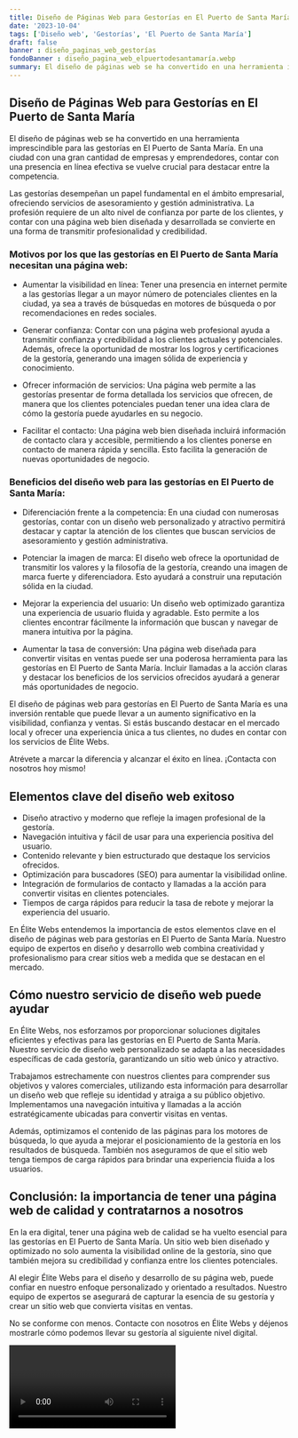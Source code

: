 ```yaml
---
title: Diseño de Páginas Web para Gestorías en El Puerto de Santa María
date: '2023-10-04'
tags: ['Diseño web', 'Gestorías', 'El Puerto de Santa María']
draft: false
banner : diseño_paginas_web_gestorías
fondoBanner : diseño_pagina_web_elpuertodesantamaría.webp
summary: El diseño de páginas web se ha convertido en una herramienta imprescindible para las gestorías en El Puerto de Santa María. En una ciudad con una gran cantidad de empresas y emprendedores, contar con una presencia en línea efectiva se vuelve crucial para destacar entre la competencia. 
---
```


## Diseño de Páginas Web para Gestorías en El Puerto de Santa María

El diseño de páginas web se ha convertido en una herramienta imprescindible para las gestorías en El Puerto de Santa María. En una ciudad con una gran cantidad de empresas y emprendedores, contar con una presencia en línea efectiva se vuelve crucial para destacar entre la competencia. 

Las gestorías desempeñan un papel fundamental en el ámbito empresarial, ofreciendo servicios de asesoramiento y gestión administrativa. La profesión requiere de un alto nivel de confianza por parte de los clientes, y contar con una página web bien diseñada y desarrollada se convierte en una forma de transmitir profesionalidad y credibilidad.

### Motivos por los que las gestorías en El Puerto de Santa María necesitan una página web:

- Aumentar la visibilidad en línea: Tener una presencia en internet permite a las gestorías llegar a un mayor número de potenciales clientes en la ciudad, ya sea a través de búsquedas en motores de búsqueda o por recomendaciones en redes sociales.

- Generar confianza: Contar con una página web profesional ayuda a transmitir confianza y credibilidad a los clientes actuales y potenciales. Además, ofrece la oportunidad de mostrar los logros y certificaciones de la gestoría, generando una imagen sólida de experiencia y conocimiento.

- Ofrecer información de servicios: Una página web permite a las gestorías presentar de forma detallada los servicios que ofrecen, de manera que los clientes potenciales puedan tener una idea clara de cómo la gestoría puede ayudarles en su negocio.

- Facilitar el contacto: Una página web bien diseñada incluirá información de contacto clara y accesible, permitiendo a los clientes ponerse en contacto de manera rápida y sencilla. Esto facilita la generación de nuevas oportunidades de negocio.

### Beneficios del diseño web para las gestorías en El Puerto de Santa María:

- Diferenciación frente a la competencia: En una ciudad con numerosas gestorías, contar con un diseño web personalizado y atractivo permitirá destacar y captar la atención de los clientes que buscan servicios de asesoramiento y gestión administrativa.

- Potenciar la imagen de marca: El diseño web ofrece la oportunidad de transmitir los valores y la filosofía de la gestoría, creando una imagen de marca fuerte y diferenciadora. Esto ayudará a construir una reputación sólida en la ciudad.

- Mejorar la experiencia del usuario: Un diseño web optimizado garantiza una experiencia de usuario fluida y agradable. Esto permite a los clientes encontrar fácilmente la información que buscan y navegar de manera intuitiva por la página.

- Aumentar la tasa de conversión: Una página web diseñada para convertir visitas en ventas puede ser una poderosa herramienta para las gestorías en El Puerto de Santa María. Incluir llamadas a la acción claras y destacar los beneficios de los servicios ofrecidos ayudará a generar más oportunidades de negocio.

El diseño de páginas web para gestorías en El Puerto de Santa María es una inversión rentable que puede llevar a un aumento significativo en la visibilidad, confianza y ventas. Si estás buscando destacar en el mercado local y ofrecer una experiencia única a tus clientes, no dudes en contar con los servicios de Élite Webs.

Atrévete a marcar la diferencia y alcanzar el éxito en línea. ¡Contacta con nosotros hoy mismo!

<GifSeo />

<Cta />

## Elementos clave del diseño web exitoso

- Diseño atractivo y moderno que refleje la imagen profesional de la gestoría.
- Navegación intuitiva y fácil de usar para una experiencia positiva del usuario.
- Contenido relevante y bien estructurado que destaque los servicios ofrecidos.
- Optimización para buscadores (SEO) para aumentar la visibilidad online.
- Integración de formularios de contacto y llamadas a la acción para convertir visitas en clientes potenciales.
- Tiempos de carga rápidos para reducir la tasa de rebote y mejorar la experiencia del usuario.

En Élite Webs entendemos la importancia de estos elementos clave en el diseño de páginas web para gestorías en El Puerto de Santa María. Nuestro equipo de expertos en diseño y desarrollo web combina creatividad y profesionalismo para crear sitios web a medida que se destacan en el mercado.

## Cómo nuestro servicio de diseño web puede ayudar

En Élite Webs, nos esforzamos por proporcionar soluciones digitales eficientes y efectivas para las gestorías en El Puerto de Santa María. Nuestro servicio de diseño web personalizado se adapta a las necesidades específicas de cada gestoría, garantizando un sitio web único y atractivo.

Trabajamos estrechamente con nuestros clientes para comprender sus objetivos y valores comerciales, utilizando esta información para desarrollar un diseño web que refleje su identidad y atraiga a su público objetivo. Implementamos una navegación intuitiva y llamadas a la acción estratégicamente ubicadas para convertir visitas en ventas.

Además, optimizamos el contenido de las páginas para los motores de búsqueda, lo que ayuda a mejorar el posicionamiento de la gestoría en los resultados de búsqueda. También nos aseguramos de que el sitio web tenga tiempos de carga rápidos para brindar una experiencia fluida a los usuarios.

## Conclusión: la importancia de tener una página web de calidad y contratarnos a nosotros

En la era digital, tener una página web de calidad se ha vuelto esencial para las gestorías en El Puerto de Santa María. Un sitio web bien diseñado y optimizado no solo aumenta la visibilidad online de la gestoría, sino que también mejora su credibilidad y confianza entre los clientes potenciales.

Al elegir Élite Webs para el diseño y desarrollo de su página web, puede confiar en nuestro enfoque personalizado y orientado a resultados. Nuestro equipo de expertos se asegurará de capturar la esencia de su gestoría y crear un sitio web que convierta visitas en ventas.

No se conforme con menos. Contacte con nosotros en Élite Webs y déjenos mostrarle cómo podemos llevar su gestoría al siguiente nivel digital.

<Video />

<CtaBot job='Gestorías' city='El Puerto de Santa María'/>

<Gmaps query='El Puerto de Santa María+españa+maps' />